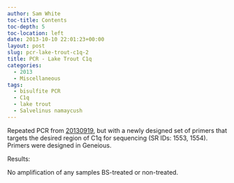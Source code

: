 ```yaml
---
author: Sam White
toc-title: Contents
toc-depth: 5
toc-location: left
date: 2013-10-10 22:01:23+00:00
layout: post
slug: pcr-lake-trout-c1q-2
title: PCR - Lake Trout C1q
categories:
  - 2013
  - Miscellaneous
tags:
  - bisulfite PCR
  - C1q
  - lake trout
  - Salvelinus namaycush
---
```


Repeated PCR from [20130919](/Sam%27s+Working+Notebook+July+-+December+2013#sjw20130919), but with a newly designed set of primers that targets the desired region of C1q for sequencing (SR IDs: 1553, 1554). Primers were designed in Geneious.

Results:

No amplification of any samples BS-treated or non-treated.
